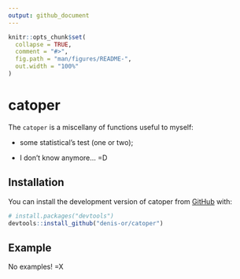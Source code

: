 ```yaml
---
output: github_document
---
```


<!-- README.md is generated from README.Rmd. Please edit that file -->

```r
knitr::opts_chunk$set(
  collapse = TRUE,
  comment = "#>",
  fig.path = "man/figures/README-",
  out.width = "100%"
)
```

# catoper

<!-- badges: start -->
<!-- badges: end -->

The `catoper` is a miscellany of functions useful to myself:

 - some statistical's test (one or two);
 
 - I don't know anymore... =D

## Installation

You can install the development version of catoper from [GitHub](https://github.com/) with:

``` r
# install.packages("devtools")
devtools::install_github("denis-or/catoper")
```

## Example

No examples! =X
